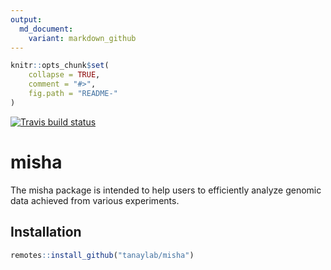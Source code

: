 ```yaml
---
output:
  md_document:
    variant: markdown_github
---
```



```r
knitr::opts_chunk$set(
    collapse = TRUE,
    comment = "#>",
    fig.path = "README-"
)
```
<!-- badges: start -->
[![Travis build status](https://travis-ci.com/tanaylab/misha.svg?branch=master)](https://travis-ci.org/tanaylab/misha)
<!-- badges: end -->

# misha

The misha package is intended to help users to efficiently analyze genomic data achieved from various experiments.

## Installation
```r
remotes::install_github("tanaylab/misha")
```

